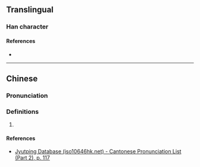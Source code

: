 {{character info/new}}
==Translingual==

===Han character===
{{Han char|rn=64|rad=手|as=12|sn=15|four=|canj=QSYJ|ids=⿰扌屖}}

====References====
* {{Han ref|kx=0448.110|dkj=12515|dj=0799.020|hdz=31938.070|uh=6431|ud=25649}}

----

==Chinese==
{{zh-forms}}

===Pronunciation===
{{zh-pron
|m=zhì,huá
|c=zi6
}}

===Definitions===
{{zh-hanzi}}

# {{defn|lang=zh}}

====References====
* [http://www.iso10646hk.net/jp/document/download.jsp Jyutping Database (iso10646hk.net) - Cantonese Pronunciation List (Part 2), p. 117]